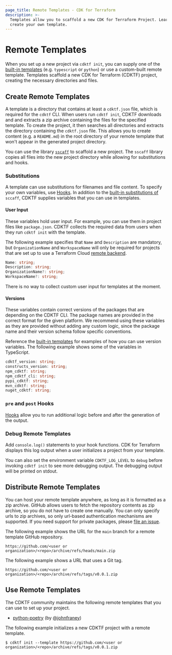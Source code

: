```yaml
---
page_title: Remote Templates - CDK for Terraform
description: >-
  Templates allow you to scaffold a new CDK for Terraform Project. Learn to
  create your own template.
---
```


# Remote Templates

When you set up a new project via `cdktf init`, you can supply one of the [built-in templates](https://github.com/hashicorp/terraform-cdk/tree/main/packages/cdktf-cli/templates) (e.g. `typescript` or `python`) or use a custom-built remote template. Templates scaffold a new CDK for Terraform (CDKTF) project, creating the necessary directories and files.

## Create Remote Templates

A template is a directory that contains at least a `cdktf.json` file, which is required for the `cdktf` CLI. When users run `cdktf init`, CDKTF downloads and and extracts a zip archive containing the files for the specified template. To create the project, it then searches all directories and extracts the directory containing the `cdktf.json` file. This allows you to create content (e.g. a `README.md`) in the root directory of your remote template that won't appear in the generated project directory.

You can use the library [`sscaff`](https://github.com/awslabs/node-sscaff) to scaffold a new project. The `sscaff` library copies all files into the new project directory while allowing for substitutions and hooks.

### Substitutions

A template can use substitutions for filenames and file content. To specify your own variables, use [Hooks](#pre-and-post-hooks). In addition to the [built-in substitutions of](https://github.com/awslabs/node-sscaff#built-in-substitutions) `sccaff`, CDKTF supplies variables that you can use in templates.

#### User Input

These variables hold user input. For example, you can use them in project files like `package.json`. CDKTF collects the required data from users when they run `cdktf init` with the template.

The following example specifies that `Name` and `Description` are mandatory, but `OrganizationName` and `WorkspaceName` will only be required for projects that are set up to use a Terraform Cloud [remote backend](/cdktf/concepts/remote-backends).

```typescript
Name: string;
Description: string;
OrganizationName?: string;
WorkspaceName?: string;
```

There is no way to collect custom user input for templates at the moment.

#### Versions

These variables contain correct versions of the packages that are depending on the CDKTF CLI. The package names are provided in the correct format for the given platform. We recommend using these variables as they are provided without adding any custom logic, since the package name and their version schema follow specific conventions.

Reference the [built-in templates](https://github.com/hashicorp/terraform-cdk/tree/main/packages/cdktf-cli/templates) for examples of how you can use version variables. The following example shows some of the variables in TypeScript.

```typescript
cdktf_version: string;
constructs_version: string;
npm_cdktf: string;
npm_cdktf_cli: string;
pypi_cdktf: string;
mvn_cdktf: string;
nuget_cdktf: string;
```

### `pre` and `post` Hooks

[Hooks](https://github.com/awslabs/node-sscaff#hooks) allow you to run additional logic before and after the generation of the output.

### Debug Remote Templates

Add `console.log()` statements to your hook functions. CDK for Terraform displays this log output when a user initializes a project from your template.

You can also set the environment variable `CDKTF_LOG_LEVEL` to `debug` before invoking `cdktf init` to see more debugging output. The debugging output will be printed on stdout.

## Distribute Remote Templates

You can host your remote template anywhere, as long as it is formatted as a zip archive. GitHub allows users to fetch the repository contents as zip archive, so you do not have to create one manually. You can only specify urls to zip archives, so only url-based authentication mechanisms are supported. If you need support for private packages, please [file an issue](https://github.com/hashicorp/terraform-cdk/issues/new?labels=enhancement%2C+new&template=feature-request.md).

The following example shows the URL for the `main` branch for a remote template GitHub repository.

`https://github.com/<user or organization>/<repo>/archive/refs/heads/main.zip`

The following example shows a URL that uses a Git tag.

`https://github.com/<user or organization>/<repo>/archive/refs/tags/v0.0.1.zip`

## Use Remote Templates

The CDKTF community maintains the following remote templates that you can use to set up your project.

- [python-poetry](https://github.com/johnfraney/cdktf-remote-template-python-poetry) (by [@johnfraney](https://github.com/johnfraney))

The following example initializes a new CDKTF project with a remote template.

```
$ cdktf init --template https://github.com/<user or organization>/<repo>/archive/refs/tags/v0.0.1.zip
```
